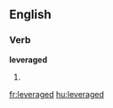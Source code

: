 ==English==

===Verb===
'''leveraged'''

# {{past of|[[leverage]]}}

{{anagrams:en/adeeeglrv}}
[[fr:leveraged]]
[[hu:leveraged]]